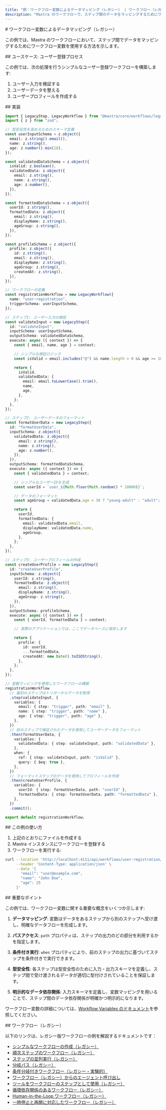 ```yaml
---
title: "例：ワークフロー変数によるデータマッピング（レガシー） | ワークフロー（レガシー） | Mastra ドキュメント"
description: "Mastra のワークフローで、ステップ間のデータをマッピングするためにワークフロー変数を使う方法を学びます。"
---
```


<div id="data-mapping-with-workflow-variables-legacy">
  # ワークフロー変数によるデータマッピング（レガシー）
</div>

この例では、Mastra のワークフローにおいて、ステップ間でデータをマッピングするためにワークフロー変数を使用する方法を示します。

<div id="use-case-user-registration-process">
  ## ユースケース: ユーザー登録プロセス
</div>

この例では、次の処理を行うシンプルなユーザー登録ワークフローを構築します:

1. ユーザー入力を検証する
1. ユーザーデータを整える
1. ユーザープロフィールを作成する

<div id="implementation">
  ## 実装
</div>

```typescript showLineNumbers title="src/mastra/workflows/user-registration.ts" copy
import { LegacyStep, LegacyWorkflow } from "@mastra/core/workflows/legacy";
import { z } from "zod";

// 型安全性を高めるためのスキーマ定義
const userInputSchema = z.object({
  email: z.string().email(),
  name: z.string(),
  age: z.number().min(18),
});

const validatedDataSchema = z.object({
  isValid: z.boolean(),
  validatedData: z.object({
    email: z.string(),
    name: z.string(),
    age: z.number(),
  }),
});

const formattedDataSchema = z.object({
  userId: z.string(),
  formattedData: z.object({
    email: z.string(),
    displayName: z.string(),
    ageGroup: z.string(),
  }),
});

const profileSchema = z.object({
  profile: z.object({
    id: z.string(),
    email: z.string(),
    displayName: z.string(),
    ageGroup: z.string(),
    createdAt: z.string(),
  }),
});

// ワークフローの定義
const registrationWorkflow = new LegacyWorkflow({
  name: "user-registration",
  triggerSchema: userInputSchema,
});

// ステップ1: ユーザー入力の検証
const validateInput = new LegacyStep({
  id: "validateInput",
  inputSchema: userInputSchema,
  outputSchema: validatedDataSchema,
  execute: async ({ context }) => {
    const { email, name, age } = context;

    // シンプルな検証ロジック
    const isValid = email.includes("@") && name.length > 0 && age >= 18;

    return {
      isValid,
      validatedData: {
        email: email.toLowerCase().trim(),
        name,
        age,
      },
    };
  },
});

// ステップ2: ユーザーデータのフォーマット
const formatUserData = new LegacyStep({
  id: "formatUserData",
  inputSchema: z.object({
    validatedData: z.object({
      email: z.string(),
      name: z.string(),
      age: z.number(),
    }),
  }),
  outputSchema: formattedDataSchema,
  execute: async ({ context }) => {
    const { validatedData } = context;

    // シンプルなユーザーIDを生成
    const userId = `user_${Math.floor(Math.random() * 10000)}`;

    // データのフォーマット
    const ageGroup = validatedData.age < 30 ? "young-adult" : "adult";

    return {
      userId,
      formattedData: {
        email: validatedData.email,
        displayName: validatedData.name,
        ageGroup,
      },
    };
  },
});

// ステップ3: ユーザープロフィールの作成
const createUserProfile = new LegacyStep({
  id: "createUserProfile",
  inputSchema: z.object({
    userId: z.string(),
    formattedData: z.object({
      email: z.string(),
      displayName: z.string(),
      ageGroup: z.string(),
    }),
  }),
  outputSchema: profileSchema,
  execute: async ({ context }) => {
    const { userId, formattedData } = context;

    // 実際のアプリケーションでは、ここでデータベースに保存します

    return {
      profile: {
        id: userId,
        ...formattedData,
        createdAt: new Date().toISOString(),
      },
    };
  },
});

// 変数マッピングを使用したワークフローの構築
registrationWorkflow
  // 最初のステップはトリガーからデータを取得
  .step(validateInput, {
    variables: {
      email: { step: "trigger", path: "email" },
      name: { step: "trigger", path: "name" },
      age: { step: "trigger", path: "age" },
    },
  })
  // 前のステップで検証されたデータを使用してユーザーデータをフォーマット
  .then(formatUserData, {
    variables: {
      validatedData: { step: validateInput, path: "validatedData" },
    },
    when: {
      ref: { step: validateInput, path: "isValid" },
      query: { $eq: true },
    },
  })
  // フォーマットステップのデータを使用してプロフィールを作成
  .then(createUserProfile, {
    variables: {
      userId: { step: formatUserData, path: "userId" },
      formattedData: { step: formatUserData, path: "formattedData" },
    },
  })
  .commit();

export default registrationWorkflow;
```


<div id="how-to-use-this-example">
  ## この例の使い方
</div>

1. 上記のとおりにファイルを作成する
2. Mastra インスタンスにワークフローを登録する
3. ワークフローを実行する:

```bash
curl --location 'http://localhost:4111/api/workflows/user-registration/start-async' \
     --header 'Content-Type: application/json' \
     --data '{
       "email": "user@example.com",
       "name": "John Doe",
       "age": 25
     }'
```


<div id="key-takeaways">
  ## 重要なポイント
</div>

この例では、ワークフロー変数に関する重要な概念をいくつか示します:

1. **データマッピング**: 変数はデータをあるステップから別のステップへ受け渡し、明確なデータフローを形成します。

2. **パスアクセス**: `path` プロパティは、ステップの出力のどの部分を利用するかを指定します。

3. **条件付き実行**: `when` プロパティにより、前のステップの出力に基づいてステップを条件付きで実行できます。

4. **型安全性**: 各ステップは型安全性のために入力・出力スキーマを定義し、ステップ間で受け渡されるデータが適切に型付けされていることを保証します。

5. **明示的なデータ依存関係**: 入力スキーマを定義し、変数マッピングを用いることで、ステップ間のデータ依存関係が明確かつ明示的になります。

ワークフロー変数の詳細については、[Workflow Variables のドキュメント](/docs/workflows-legacy/variables)を参照してください。

<div id="workflows-legacy">
  ## ワークフロー（レガシー）
</div>

以下のリンクは、レガシー版ワークフローの例を解説するドキュメントです：

- [シンプルなワークフローの作成（レガシー）](/examples/workflows_legacy/creating-a-workflow)
- [順次ステップのワークフロー（レガシー）](/examples/workflows_legacy/sequential-steps)
- [ステップの並列実行（レガシー）](/examples/workflows_legacy/parallel-steps)
- [分岐パス（レガシー）](/examples/workflows_legacy/branching-paths)
- [条件分岐付きワークフロー（レガシー・実験的）](/examples/workflows_legacy/conditional-branching)
- [ワークフロー（レガシー）からのエージェント呼び出し](/examples/workflows_legacy/calling-agent)
- [ツールをワークフローのステップとして使用（レガシー）](/examples/workflows_legacy/using-a-tool-as-a-step)
- [循環依存関係のあるワークフロー（レガシー）](/examples/workflows_legacy/cyclical-dependencies)
- [Human-in-the-Loop ワークフロー（レガシー）](/examples/workflows_legacy/human-in-the-loop)
- [一時停止と再開に対応したワークフロー（レガシー）](/examples/workflows_legacy/suspend-and-resume)